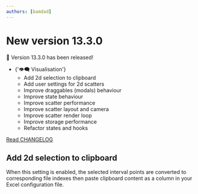 ```yaml
---
authors: [bamdad]
---
```




# New version 13.3.0

🎉 Version 13.3.0 has been released!

<ul>
  <li>
    {'👁️‍🗨️ Visualisation'}
    <ul>
      <li>Add 2d selection to clipboard</li>
      <li>Add user settings for 2d scatters</li>
      <li>Improve draggables (modals) behaviour</li>
      <li>Improve state behaviour</li>
      <li>Improve scatter performance</li>
      <li>Improve scatter layout and camera</li>
      <li>Improve scatter render loop</li>
      <li>Improve storage performance</li>
      <li>Refactor states and hooks</li>
    </ul>
  </li>
</ul>

[Read CHANGELOG](https://github.com/sound-scape-explorer/sound-scape-explorer/blob/main/CHANGELOG.md#1330-2024-06-04)

## Add 2d selection to clipboard

<Fragment>
  When this setting is enabled, the selected interval points are converted to
  corresponding file indexes then paste clipboard content as a column in your
  <ExcelIcon /> Excel configuration file.
</Fragment>
